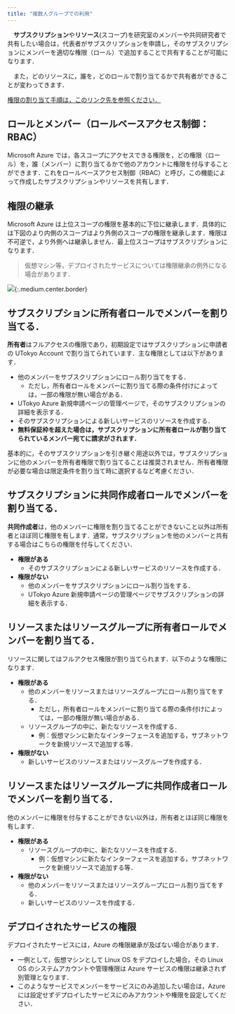 ```yaml
---
title: "複数人グループでの利用"
---
```



　**サブスクリプション**や**リソース**(スコープ)を研究室のメンバーや共同研究者で共有したい場合は，代表者がサブスクリプションを申請し，そのサブスクリプションにメンバーを適切な権限（ロール）で追加することで共有することが可能になります．

　また，どのリソースに，誰を，どのロールで割り当てるかで共有者ができることが変わってきます．

[権限の割り当て手順は，このリンク先を参照ください．](/research_computing/utokyo_azure/faq/addrole)

## ロールとメンバー（ロールベースアクセス制御：RBAC）

Microsoft Azure では，各スコープにアクセスできる権限を，どの権限（ロール）を，誰（メンバー）に割り当てるかで他のアカウントに権限を付与することができます．これをロールベースアクセス制御（RBAC）と呼び，この機能によって作成したサブスクリプションやリソースを共有します．

## 権限の継承

Microsoft Azure は上位スコープの権限を基本的に下位に継承します．具体的には下図のより内側のスコープはより外側のスコープの権限を継承します．権限は不可逆で，より外側へは継承しません．最上位スコープはサブスクリプションになります．

> 仮想マシン等，デプロイされたサービスについては権限継承の例外になる場合があります．

![](img/01_iam.png){:.medium.center.border}


## サブスクリプションに**所有者**ロールでメンバーを割り当てる．

**所有者**はフルアクセスの権限であり，初期設定ではサブスクリプションに申請者の UTokyo Account で割り当てられています．主な権限としては以下があります．

- 他のメンバーをサブスクリプションにロール割り当てをする．
  - ただし，所有者ロールをメンバーに割り当てる際の条件付けによっては，一部の権限が無い場合がある．
- UTokyo Azure 新規申請ページの管理ページで，そのサブスクリプションの詳細を表示する．
- そのサブスクリプションによる新しいサービスのリソースを作成する．
- **無料保証枠を超えた場合は，サブスクリプションに所有者ロールが割り当てられているメンバー宛てに請求がされます．**

基本的に，そのサブスクリプションを引き継ぐ用途以外では，サブスクリプションに他のメンバーを所有者権限で割り当てることは推奨されません．所有者権限が必要な場合は限定条件を割り当て時に選択するなど考慮ください．


## サブスクリプションに**共同作成者**ロールでメンバーを割り当てる．

**共同作成者**は，他のメンバーに権限を割り当てることができないこと以外は所有者とほぼ同じ権限を有します．通常，サブスクリプションを他のメンバーと共有する場合はこちらの権限を付与してください．

- **権限がある**
  - そのサブスクリプションによる新しいサービスのリソースを作成する．
- **権限がない**
  - 他のメンバーをサブスクリプションにロール割り当をする．
  - UTokyo Azure 新規申請ページの管理ページでサブスクリプションの詳細を表示する．


## リソースまたはリソースグループに**所有者**ロールでメンバーを割り当てる．

リソースに関してはフルアクセス権限が割り当てられます．以下のような権限になります．

- **権限がある**
  - 他のメンバーをリソースまたはリソースグループにロール割り当てをする．
    - ただし，所有者ロールをメンバーに割り当てる際の条件付けによっては，一部の権限が無い場合がある．
  - リソースグループの中に、新たなリソースを作成する．
    - 例：仮想マシンに新たなインターフェースを追加する，サブネットワークを新規リソースで追加する等．
- **権限がない**
  - 新しいサービスのリソースまたはリソースグループを作成する．

## リソースまたはリソースグループに**共同作成者**ロールでメンバーを割り当てる．

他のメンバーに権限を付与することができない以外は，所有者とほぼ同じ権限を有します．

- **権限がある**
  - リソースグループの中に、新たなリソースを作成する．
    - 例：仮想マシンに新たなインターフェースを追加する，サブネットワークを新規リソースで追加する等．
- **権限がない**
  - 他のメンバーをリソースまたはリソースグループにロール割り当てをする．
  - 新しいサービスのリソースを作成する．

## デプロイされたサービスの権限

デプロイされたサービスには，Azure の権限継承が及ばない場合があります．

- 一例として，仮想マシンとして Linux OS をデプロイした場合，その Linux OS のシステムアカウントや管理権限は Azure サービスの権限は継承されず別管理となります．
- このようなサービスでメンバーをサービスにのみ追加したい場合は，Azure には設定せずデプロイしたサービスにのみアカウントや権限を設定してください．
